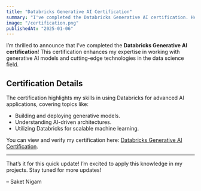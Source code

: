 ```yaml
---
title: "Databricks Generative AI Certification"
summary: "I've completed the Databricks Generative AI certification. Here's a look at this achievement!"
image: "/certification.png"
publishedAt: "2025-01-06"
---
```


I’m thrilled to announce that I’ve completed the **Databricks Generative AI certification**! This certification enhances my expertise in working with generative AI models and cutting-edge technologies in the data science field.

## Certification Details

The certification highlights my skills in using Databricks for advanced AI applications, covering topics like:

- Building and deploying generative models.
- Understanding AI-driven architectures.
- Utilizing Databricks for scalable machine learning.

You can view and verify my certification here: [Databricks Generative AI Certification](https://credentials.databricks.com/d6c179b2-8e55-426a-924b-f967589a570c).

---

That’s it for this quick update! I’m excited to apply this knowledge in my projects. Stay tuned for more updates!

– Saket Nigam
